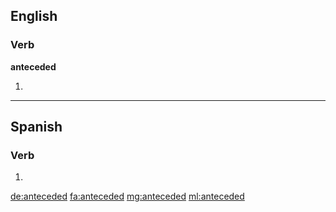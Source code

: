 ==English==

===Verb===
'''anteceded'''

# {{past of|antecede}}

----

==Spanish==

===Verb===
{{es-verb-form|anteceder}}

# {{es-verb form of|region=Spain|ending=er|mood=imperative|sense=affirmative|pers=2|formal=no|number=plural|[[anteceder]]}}

[[de:anteceded]]
[[fa:anteceded]]
[[mg:anteceded]]
[[ml:anteceded]]